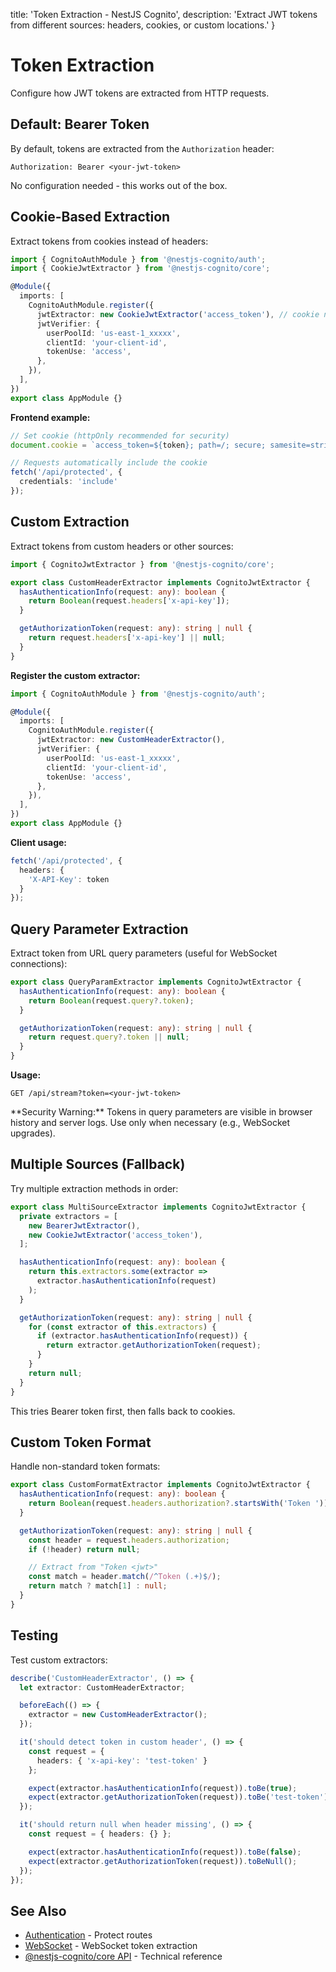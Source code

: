   title: 'Token Extraction - NestJS Cognito',
  description: 'Extract JWT tokens from different sources: headers, cookies, or custom locations.'
}

# Token Extraction

Configure how JWT tokens are extracted from HTTP requests.

## Default: Bearer Token

By default, tokens are extracted from the `Authorization` header:

```
Authorization: Bearer <your-jwt-token>
```

No configuration needed - this works out of the box.

## Cookie-Based Extraction

Extract tokens from cookies instead of headers:

```typescript
import { CognitoAuthModule } from '@nestjs-cognito/auth';
import { CookieJwtExtractor } from '@nestjs-cognito/core';

@Module({
  imports: [
    CognitoAuthModule.register({
      jwtExtractor: new CookieJwtExtractor('access_token'), // cookie name
      jwtVerifier: {
        userPoolId: 'us-east-1_xxxxx',
        clientId: 'your-client-id',
        tokenUse: 'access',
      },
    }),
  ],
})
export class AppModule {}
```

**Frontend example:**

```typescript
// Set cookie (httpOnly recommended for security)
document.cookie = `access_token=${token}; path=/; secure; samesite=strict`;

// Requests automatically include the cookie
fetch('/api/protected', {
  credentials: 'include'
});
```

## Custom Extraction

Extract tokens from custom headers or other sources:

```typescript
import { CognitoJwtExtractor } from '@nestjs-cognito/core';

export class CustomHeaderExtractor implements CognitoJwtExtractor {
  hasAuthenticationInfo(request: any): boolean {
    return Boolean(request.headers['x-api-key']);
  }

  getAuthorizationToken(request: any): string | null {
    return request.headers['x-api-key'] || null;
  }
}
```

**Register the custom extractor:**

```typescript
import { CognitoAuthModule } from '@nestjs-cognito/auth';

@Module({
  imports: [
    CognitoAuthModule.register({
      jwtExtractor: new CustomHeaderExtractor(),
      jwtVerifier: {
        userPoolId: 'us-east-1_xxxxx',
        clientId: 'your-client-id',
        tokenUse: 'access',
      },
    }),
  ],
})
export class AppModule {}
```

**Client usage:**

```typescript
fetch('/api/protected', {
  headers: {
    'X-API-Key': token
  }
});
```

## Query Parameter Extraction

Extract token from URL query parameters (useful for WebSocket connections):

```typescript
export class QueryParamExtractor implements CognitoJwtExtractor {
  hasAuthenticationInfo(request: any): boolean {
    return Boolean(request.query?.token);
  }

  getAuthorizationToken(request: any): string | null {
    return request.query?.token || null;
  }
}
```

**Usage:**

```
GET /api/stream?token=<your-jwt-token>
```

<Note>
**Security Warning:** Tokens in query parameters are visible in browser history and server logs. Use only when necessary (e.g., WebSocket upgrades).
</Note>

## Multiple Sources (Fallback)

Try multiple extraction methods in order:

```typescript
export class MultiSourceExtractor implements CognitoJwtExtractor {
  private extractors = [
    new BearerJwtExtractor(),
    new CookieJwtExtractor('access_token'),
  ];

  hasAuthenticationInfo(request: any): boolean {
    return this.extractors.some(extractor =>
      extractor.hasAuthenticationInfo(request)
    );
  }

  getAuthorizationToken(request: any): string | null {
    for (const extractor of this.extractors) {
      if (extractor.hasAuthenticationInfo(request)) {
        return extractor.getAuthorizationToken(request);
      }
    }
    return null;
  }
}
```

This tries Bearer token first, then falls back to cookies.

## Custom Token Format

Handle non-standard token formats:

```typescript
export class CustomFormatExtractor implements CognitoJwtExtractor {
  hasAuthenticationInfo(request: any): boolean {
    return Boolean(request.headers.authorization?.startsWith('Token '));
  }

  getAuthorizationToken(request: any): string | null {
    const header = request.headers.authorization;
    if (!header) return null;

    // Extract from "Token <jwt>"
    const match = header.match(/^Token (.+)$/);
    return match ? match[1] : null;
  }
}
```

## Testing

Test custom extractors:

```typescript
describe('CustomHeaderExtractor', () => {
  let extractor: CustomHeaderExtractor;

  beforeEach(() => {
    extractor = new CustomHeaderExtractor();
  });

  it('should detect token in custom header', () => {
    const request = {
      headers: { 'x-api-key': 'test-token' }
    };

    expect(extractor.hasAuthenticationInfo(request)).toBe(true);
    expect(extractor.getAuthorizationToken(request)).toBe('test-token');
  });

  it('should return null when header missing', () => {
    const request = { headers: {} };

    expect(extractor.hasAuthenticationInfo(request)).toBe(false);
    expect(extractor.getAuthorizationToken(request)).toBeNull();
  });
});
```

## See Also

- [Authentication](/guides/authentication) - Protect routes
- [WebSocket](/guides/websocket) - WebSocket token extraction
- [@nestjs-cognito/core API](/api/core) - Technical reference
